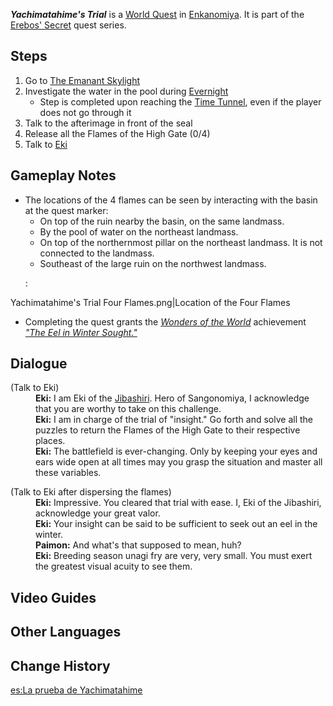 {{Quest Infobox
|id            = 72269
|image         = World Quest Yachimatahime's Trial.png
|type          = World
|region        = Inazuma
|area          = Enkanomiya
|chapter       = Erebos' Secret
|characters    = Eki; Paimon; Traveler
|startLocation = [[Enkanomiya]]
|parent        = The Three Great Martial Trials
|concurrent    = Yachimatahiko's Trial
|concurrent2   = Kunado's Trial
}}
'''''Yachimatahime's Trial''''' is a [[World Quest]] in [[Enkanomiya]]. It is part of the [[Erebos' Secret]] quest series.

==Steps==
# Go to [[The Emanant Skylight]]
# Investigate the water in the pool during [[Evernight]]
#* Step is completed upon reaching the [[Time Tunnel]], even if the player does not go through it
# Talk to the afterimage in front of the seal
# Release all the Flames of the High Gate (0/4)
# Talk to [[Eki]]

==Gameplay Notes==
* The locations of the 4 flames can be seen by interacting with the basin at the quest marker:
** On top of the ruin nearby the basin, on the same landmass.
** By the pool of water on the northeast landmass.
** On top of the northernmost pillar on the northeast landmass. It is not connected to the landmass.
** Southeast of the large ruin on the northwest landmass.
*: <gallery>
Yachimatahime's Trial Four Flames.png|Location of the Four Flames
</gallery>
* Completing the quest grants the ''[[Wonders of the World]]'' achievement ''[["The Eel in Winter Sought"|"The Eel in Winter Sought."]]''

==Dialogue==
{{Quest Description|Accepting the trial, you prepare to go to the Evernight Temple to search for The Emanant Skylight}}
{{Dialogue Start}}
;(Talk to Eki)
:'''Eki:''' I am Eki of the [[Jibashiri]]. Hero of Sangonomiya, I acknowledge that you are worthy to take on this challenge.
:'''Eki:''' I am in charge of the trial of "insight." Go forth and solve all the puzzles to return the Flames of the High Gate to their respective places.
:'''Eki:''' The battlefield is ever-changing. Only by keeping your eyes and ears wide open at all times may you grasp the situation and master all these variables.

;(Talk to Eki after dispersing the flames)
:'''Eki:''' Impressive. You cleared that trial with ease. I, Eki of the Jibashiri, acknowledge your great valor.
:'''Eki:''' Your insight can be said to be sufficient to seek out an eel in the winter.
:'''Paimon:''' And what's that supposed to mean, huh?
:'''Eki:''' Breeding season unagi fry are very, very small. You must exert the greatest visual acuity to see them.
{{Dialogue End}}

==Video Guides==
{{EVT
|video1   = https://youtu.be/wMDOfxUYHb4
|caption1 = Yachimatahime's Trial Guide
}}

==Other Languages==
{{Other Languages
|default_hidden = 1
|en      = Yachimatahime's Trial
|zhs     = 八衢姬之试炼
|zhs_rm  = Bāqújī zhī Shìliàn
|zht     = 八衢姬之試煉
|zht_rm  = Bāqújī zhī Shìliàn
|ja      = 八衢姫の試練
|ja_rm   = Yachimatahime no Shiren
|ko      = 야치마타히메의 시련
|ko_rm   = Yachimatahime-ui Siryeon
|es      = La prueba de Yachimatahime
|fr      = L'épreuve de Yachimatahime
|ru      = Испытание Ятиматахимэ
|th      = บททดสอบ Yachimatahime
|th_rm   = Bot Thot-sop Yachimatahime
|vi      = Thí Luyện Yachimatahime
|de      = Yachimatahimes Prüfung
|id      = Tantangan Yachimatahime
|pt      = Julgamento de Yachimatahime
|tr      = Yachimatahime'nin İmtihanı
|it      = La prova di Yachimatahime
}}

==Change History==
{{Change History|2.4}}

[[es:La prueba de Yachimatahime]]